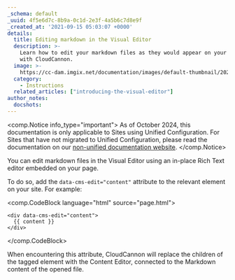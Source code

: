 ```yaml
---
_schema: default
_uuid: 4f5e6d7c-8b9a-0c1d-2e3f-4a5b6c7d8e9f
_created_at: '2021-09-15 05:03:07 +0000'
details:
  title: Editing markdown in the Visual Editor
  description: >-
    Learn how to edit your markdown files as they would appear on your live site,
    with CloudCannon.
  image: >-
    https://cc-dam.imgix.net/documentation/images/default-thumbnail/2023-Q4/CloudCannon-Documentation-Thumbnail.png
  category:
    - Instructions
  related_articles: ["introducing-the-visual-editor"]
author_notes:
  docshots:
---
```


<comp.Notice info_type="important">
As of October 2024, this documentation is only applicable to Sites using Unified Configuration.
For Sites that have not migrated to Unified Configuration, please read the documentation on our [non-unified documentation website](https://non-unified.cloudcannon.com/documentation/articles/editing-markdown-files-in-the-visual-editor/).
</comp.Notice>

You can edit markdown files in the Visual Editor using an in-place Rich Text editor embedded on your page.

To do so, add the `data-cms-edit="content"` attribute to the relevant element on your site. For example:

<comp.CodeBlock language="html" source="page.html">
```
<div data-cms-edit="content">
  {{ content }}
</div>
```
</comp.CodeBlock>

When encountering this attribute, CloudCannon will replace the children of the tagged element with the Content Editor, connected to the Markdown content of the opened file.
